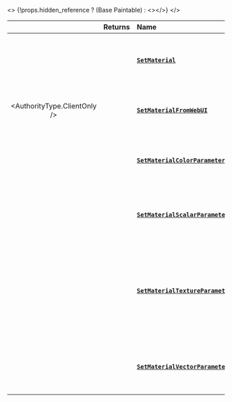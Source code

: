 
<>
	{!props.hidden_reference ? (<ReferenceLink href="scripting-reference/classes/base-classes/paintable">Base Paintable</ReferenceLink>) : <></>}
</>

|  | **Returns** | **Name** | **Description** |
| :---: | :--- | :--- | :--- |
|  |  | [**`SetMaterial`**](./scripting-reference/classes/base-classes/paintable.mdx#setmaterial) | Replace a materials of this actor with another Material |
| <AuthorityType.ClientOnly /> |  | [**`SetMaterialFromWebUI`**](./scripting-reference/classes/base-classes/paintable.mdx#setmaterialfromwebui) | Replace a materials of this actor with a WebUI |
|  |  | [**`SetMaterialColorParameter`**](./scripting-reference/classes/base-classes/paintable.mdx#setmaterialcolorparameter) | Sets a Color parameter in this actor’s material |
|  |  | [**`SetMaterialScalarParameter`**](./scripting-reference/classes/base-classes/paintable.mdx#setmaterialscalarparameter) | Sets a scalar parameter in this actor’s material |
|  |  | [**`SetMaterialTextureParameter`**](./scripting-reference/classes/base-classes/paintable.mdx#setmaterialtextureparameter) | Loads a image from computer (relative to Assets/ folder) and sets as parameter in this actor’s material |
|  |  | [**`SetMaterialVectorParameter`**](./scripting-reference/classes/base-classes/paintable.mdx#setmaterialvectorparameter) | Sets a Vector parameter in this actor’s material |
